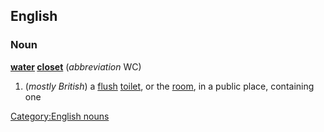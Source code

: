 ==English==
===Noun===
{{wikipediapar|flush toilet}}
'''[[water]] [[closet]]'''  (''abbreviation'' WC)
#(''mostly British'') a [[flush]] [[toilet]], or the [[room]], in a public place, containing one
[[Category:English nouns]]